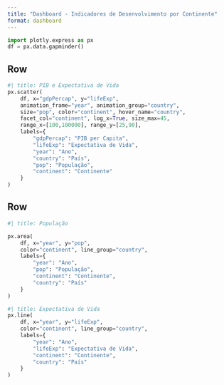 ```yaml
--- 
title: "Dashboard - Indicadores de Desenvolvimento por Continente"
format: dashboard
--- 
```


```python
import plotly.express as px
df = px.data.gapminder()
```

## Row {height=60%}

```python
#| title: PIB e Expectativa de Vida
px.scatter(  
    df, x="gdpPercap", y="lifeExp", 
    animation_frame="year", animation_group="country", 
    size="pop", color="continent", hover_name="country",
    facet_col="continent", log_x=True, size_max=45, 
    range_x=[100,100000], range_y=[25,90],
    labels={
        "gdpPercap": "PIB per Capita",
        "lifeExp": "Expectativa de Vida",
        "year": "Ano",
        "country": "País",
        "pop": "População",
        "continent": "Continente"
    }
)  
```

## Row {height=40%}

```python
#| title: População

px.area(
    df, x="year", y="pop", 
    color="continent", line_group="country",
    labels={
        "year": "Ano",
        "pop": "População",
        "continent": "Continente",
        "country": "País"
    }
)
```

```python
#| title: Expectativa de Vida
px.line(
    df, x="year", y="lifeExp", 
    color="continent", line_group="country",
    labels={
        "year": "Ano",
        "lifeExp": "Expectativa de Vida",
        "continent": "Continente",
        "country": "País"
    }
)
```